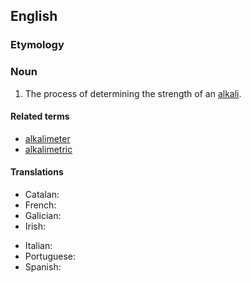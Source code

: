 ==English==

===Etymology===
{{suffix|alkali|metry|lang=en}}

===Noun===
{{en-noun|-|alkalimetries}}

# The process of determining the strength of an [[alkali]].

====Related terms====
* [[alkalimeter]]
* [[alkalimetric]]

====Translations====
{{trans-top|process of determining the strength of an alkali}}
* Catalan: {{t|ca|alcalimetria|f}}
* French: {{t+|fr|alcalimétrie|f}}
* Galician: {{t|gl|alcalimetría|f}}
* Irish: {{t|ga|alcailiméadracht|f}}
{{trans-mid}}
* Italian: {{t|it|alcalimetria|f}}
* Portuguese: {{t|pt|alcalimetria|f}}
* Spanish: {{t|es|alcalometría|f}}
{{trans-bottom}}